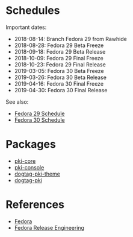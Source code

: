 = Schedules =

Important dates:

* 2018-08-14: Branch Fedora 29 from Rawhide
* 2018-08-28: Fedora 29 Beta Freeze
* 2018-09-18: Fedora 29 Beta Release
* 2018-10-09: Fedora 29 Final Freeze
* 2018-10-23: Fedora 29 Final Release
* 2019-03-05: Fedora 30 Beta Freeze
* 2019-03-26: Fedora 30 Beta Release
* 2019-04-16: Fedora 30 Final Freeze
* 2019-04-30: Fedora 30 Final Release

See also:

* [https://fedoraproject.org/wiki/Releases/29/Schedule Fedora 29 Schedule]
* [https://fedoraproject.org/wiki/Releases/30/Schedule Fedora 30 Schedule]

= Packages =

* [http://koji.fedoraproject.org/koji/packageinfo?packageID=11434 pki-core]
* [https://koji.fedoraproject.org/koji/packageinfo?packageID=9863 pki-console]
* [http://koji.fedoraproject.org/koji/packageinfo?packageID=11475 dogtag-pki-theme]
* [http://koji.fedoraproject.org/koji/packageinfo?packageID=9999 dogtag-pki]

= References =

* [[Fedora]]
* [https://pagure.io/releng Fedora Release Engineering]